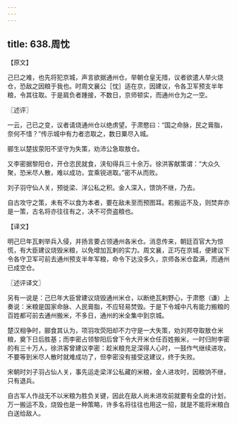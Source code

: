 ```yaml
---
---
---
```

title: 638.周忱
---



【原文】

己巳之难，也先将犯京城，声言欲据通州仓。举朝仓皇无措，议者欲遣人举火烧仓，恐敌之因粮于我也。时周文襄公［忱］适在京，因建议，令各卫军预支半年粮，令其往取。于是肩负者踵接，不数日，京师顿实，而通州仓为之一空。

〖述评〗

一云，己已之变，议者请烧通州仓以绝虏望。于肃愍曰：“国之命脉，民之膏脂，奈何不惜？”传示城中有力者恣取之，数日粟尽入城。

郦生以楚拔荥阳不坚守为失策，劝沛公急取敖仓。

又李密据黎阳仓，开仓恣民就食，浃旬得兵三十余万。徐洪客献策谓：“大众久聚，恐米尽人散，难以成功，宜乘锐进取。”密不从而败。

刘子羽守仙人关，预徙梁、洋公私之积。金人深入，馈饷不继，乃去。

自古攻守之策，未有不以食为本者，要在敌未至而预图耳。若搬运不及，则焚弃亦是一策，古名将亦往往有之，决不可赍盗粮也。

【译文】

明己巳年瓦剌举兵入侵，并扬言要占领通州各米仓。消息传来，朝廷百官大为惊慌，有大臣建议烧毁米粮，以免增加瓦剌的实力。周文襄，正巧在京城，便建议下令各守卫军可前去通州预支半年军粮，命令下达没多久，京师各米仓盈满，而通州已成空仓。

〖述评译文〗

另有一说是：己巳年大臣曾建议烧毁通州米仓，以断绝瓦剌野心，于肃愍（谦）上奏说：米粮是国家命脉、人民膏脂，不应轻易焚毁。于是下令城中凡有能力搬粮的百姓都可前去通州搬米，不多日，通州的米全集中到京城。

楚汉相争时，郦食其认为，项羽攻荧阳却不力守是一大失策，劝刘邦夺取敖仓米粮，奠下日后胜基；而李密占领黎阳后曾下令大开米仓任百姓搬米，一时归附李密的有三十万人，徐洪客曾建议李密：趁米粮充足深得人心时，一鼓作气继续进攻，不要等到米尽人散时就难成功了，但李密没有接受这建议，终于失败。

宋朝时刘子羽占仙人关，事先运走梁洋公私藏的米粮，金人进攻时，因粮饷不继，只有退兵。

自古军人作战无不以米粮为胜负关键，因此在敌人尚未进攻前就要有全盘的计划，万一搬运不及，烧毁也是一种策略，许多名将往往也用这一招，就是不能将米粮白白送给敌人。
